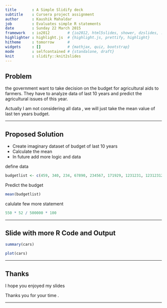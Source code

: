 ```yaml
---
title       : A Simple Slidify deck
subtitle    : Cursera project assignment
author      : Kaushik Mahaldar
job         : Evaluates simple R statements 
date        : Sunday 22 March 2015 
framework   : io2012        # {io2012, html5slides, shower, dzslides, ...}
highlighter : highlight.js  # {highlight.js, prettify, highlight}
hitheme     : tomorrow      # 
widgets     : []            # {mathjax, quiz, bootstrap}
mode        : selfcontained # {standalone, draft}
knit        : slidify::knit2slides
---
```


## Problem

the government want to take decision on the budget for agricultural aids to farmers. They have to analyze data of last 10 years and predict the agricultural issues of this year.

Actually I am not considering all data , we will just take the mean value of last ten years budget.

---

## Proposed Solution

- Create imaginary dataset of  budget of last 10 years
- Calculate the mean
- In future add more logic and data

define data 
```r

budgetlist <- c(459, 340, 234, 67890, 234567, 171929, 1231231, 12312312, 54132, 324242)
```
Predict the budget
```r
mean(budgetlist)

```

calulate few more statement
```r
550 * 52 / 500000 * 100
```

---

## Slide with more R Code and Output

```r
summary(cars)
```


```r
plot(cars)
```

---

## Thanks 

I hope you enjoyed my slides

Thanks you for your time .


---
